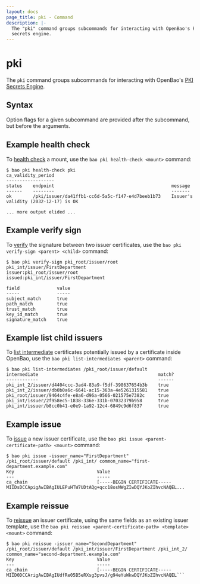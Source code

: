 ```yaml
---
layout: docs
page_title: pki - Command
description: |-
  The "pki" command groups subcommands for interacting with OpenBao's PKI
  secrets engine.
---
```


# pki

The `pki` command groups subcommands for interacting with OpenBao's
[PKI Secrets Engine](/docs/secrets/pki).

## Syntax

Option flags for a given subcommand are provided after the subcommand, but before the arguments.

## Example health check

To [health check](/docs/commands/pki/health-check) a mount, use the
`bao pki health-check <mount>` command:

```
$ bao pki health-check pki
ca_validity_period
------------------
status    endpoint                                            message
------    --------                                            -------
ok        /pki/issuer/da41ffb1-cc6d-5a5c-f147-e4d7beeb1b73    Issuer's validity (2032-12-17) is OK

... more output elided ...
```

## Example verify sign

To [verify](/docs/commands/pki/verify-sign) the signature between two
issuer certificates, use the `bao pki verify-sign <parent> <child>` command:

```shell-session
$ bao pki verify-sign pki_root/issuer/root pki_int/issuer/FirstDepartment
issuer:pki_root/issuer/root
issued:pki_int/issuer/FirstDepartment

field              value
-----              -----
subject_match      true
path_match         true
trust_match        true
key_id_match       true
signature_match    true
```

## Example list child issuers

To [list intermediate](/docs/commands/pki/list-intermediates) certificates
potentially issued by a certificate inside OpenBao, use the
`bao pki list-intermediates <parent>` command:

```shell-session
$ bao pki list-intermediates /pki_root/issuer/default
intermediate                                             match?
------------                                             ------
pki_int_2/issuer/d4404ccc-3ad4-83a9-f5df-398637654b3b    true
pki_int_2/issuer/db0b0a6c-6641-ac15-363a-4e5261315581    true
pki_root/issuer/9464c4fe-e8a6-d96a-0566-021575e7382c     true
pki_int/issuer/2f958ec5-1838-336e-331b-07032379b958      true
pki_int/issuer/b8cc0b41-e0e9-1a92-12c4-6849c9d6f837      true
```

## Example issue

To [issue](/docs/commands/pki/issue) a new issuer certificate, use the
`bao pki issue <parent-certificate-path> <mount>` command:

```shell-session
$ bao pki issue -issuer_name="FirstDepartment" /pki_root/issuer/default /pki_int/ common_name="first-department.example.com"
Key                               Value
---                               -----
ca_chain                          [-----BEGIN CERTIFICATE-----
MIIDsDCCApigAwIBAgIULEPuHTW7UDtAQg+qcc18osNWgZIwDQYJKoZIhvcNAQEL...
```

## Example reissue

To [reissue](/docs/commands/pki/reissue) an issuer certificate, using the
same fields as an existing issuer template, use the
`bao pki reissue <parent-certificate-path> <template> <mount>` command:

```shell-session
$ bao pki reissue -issuer_name="SecondDepartment" /pki_root/issuer/default /pki_int/issuer/FirstDepartment /pki_int_2/ common_name="second-department.example.com"
Key                               Value
---                               -----
ca_chain                          [-----BEGIN CERTIFICATE-----
MIID0DCCArigAwIBAgIUdfRe05B5eRXsg3pvsJ/g94eYuWkwDQYJKoZIhvcNAQEL```
